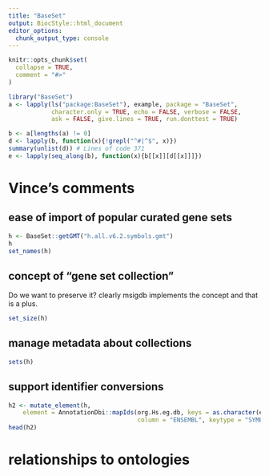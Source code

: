 ```yaml
---
title: "BaseSet"
output: BiocStyle::html_document
editor_options: 
  chunk_output_type: console
---
```


```r
knitr::opts_chunk$set(
  collapse = TRUE,
  comment = "#>"
)
```

```r
library("BaseSet")
a <- lapply(ls("package:BaseSet"), example, package = "BaseSet", 
            character.only = TRUE, echo = FALSE, verbose = FALSE, 
            ask = FALSE, give.lines = TRUE, run.donttest = TRUE)

b <- a[lengths(a) != 0]
d <- lapply(b, function(x){!grepl("^#|^$", x)})
summary(unlist(d)) # Lines of code 371
e <- lapply(seq_along(b), function(x){b[[x]][d[[x]]]})
```



# Vince's comments

## ease of import of popular curated gene sets
```r
h <- BaseSet::getGMT("h.all.v6.2.symbols.gmt")
h
set_names(h)
```


## concept of "gene set collection" 
Do we want to preserve it? clearly msigdb implements the concept and that is a plus.

```r
set_size(h)
```

## manage metadata about collections 

```r
sets(h)
```

## support identifier conversions
```r
h2 <- mutate_element(h,
    element = AnnotationDbi::mapIds(org.Hs.eg.db, keys = as.character(elements), 
                                    column = "ENSEMBL", keytype = "SYMBOL"))
head(h2)
```

# relationships to ontologies 
